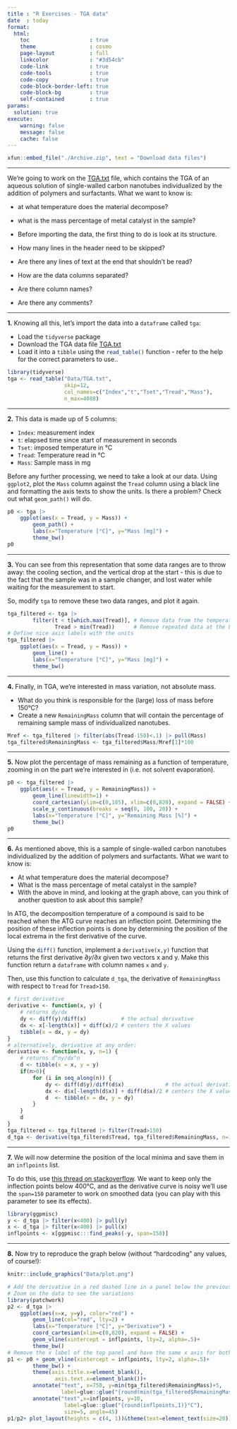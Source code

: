 ```yaml
---
title : "R Exercises - TGA data"
date  : today
format: 
  html:
    toc                   : true
    theme                 : cosmo
    page-layout           : full
    linkcolor             : "#3d54cb"
    code-link             : true
    code-tools            : true
    code-copy             : true
    code-block-border-left: true
    code-block-bg         : true
    self-contained        : true
params:
  solution: true
execute: 
    warning: false
    message: false
    cache: false
---
```


```r
xfun::embed_file("./Archive.zip", text = "Download data files")
```

----


We're going to work on the <a href="Data/TGA.txt" download target="_blank">TGA.txt</a> file, which contains the TGA of an aqueous solution of single-walled carbon nanotubes individualized by the addition of polymers and surfactants. What we want to know is:

- at what temperature does the material decompose?
- what is the mass percentage of metal catalyst in the sample?
- 
Before importing the data, the first thing to do is look at its structure.

- How many lines in the header need to be skipped?
- Are there any lines of text at the end that shouldn't be read?
- How are the data columns separated?
- Are there column names?
- Are there any comments?

--- 

**1.** Knowing all this, let's import the data into a `dataframe` called `tga`:

- Load the `tidyverse` package
- Download the TGA data file <a href="Data/TGA.txt" download target="_blank">TGA.txt</a>
- Load it into a `tibble` using the `read_table()`{.R} function - refer to the help for the correct parameters to use..

```r
library(tidyverse)
tga <- read_table("Data/TGA.txt", 
                  skip=12,
                  col_names=c("Index","t","Tset","Tread","Mass"), 
                  n_max=4088)
```



--- 

**2.** This data is made up of 5 columns:

- `Index`: measurement index
- `t`: elapsed time since start of measurement in seconds
- `Tset`: imposed temperature in °C
- `Tread`: Temperature read in °C
- `Mass`: Sample mass in mg

Before any further processing, we need to take a look at our data. Using `ggplot2`, plot the `Mass` column against the `Tread` column using a black line and formatting the axis texts to show the units. Is there a problem? Check out what `geom_path()` will do.

```r
p0 <- tga |> 
    ggplot(aes(x = Tread, y = Mass)) +
        geom_path() +
        labs(x="Temperature [°C]", y="Mass [mg]") +
        theme_bw()
p0
```

--- 

**3.** You can see from this representation that some data ranges are to throw away: the cooling section, and the vertical drop at the start - this is due to the fact that the sample was in a sample changer, and lost water while waiting for the measurement to start.

So, modify `tga` to remove these two data ranges, and plot it again.

```r
tga_filtered <- tga |> 
        filter(t < t[which.max(Tread)], # Remove data from the temperature decrease
               Tread > min(Tread))      # Remove repeated data at the beginning
# Define nice axis labels with the units
tga_filtered |> 
    ggplot(aes(x = Tread, y = Mass)) +
        geom_line() +
        labs(x="Temperature [°C]", y="Mass [mg]") +
        theme_bw()
```

--- 

**4.** Finally, in TGA, we're interested in mass variation, not absolute mass.

- What do you think is responsible for the (large) loss of mass before 150°C?
- Create a new `RemainingMass` column that will contain the percentage of remaining sample mass of individualized nanotubes.

```r
Mref <- tga_filtered |> filter(abs(Tread-150)<.1) |> pull(Mass)
tga_filtered$RemainingMass <- tga_filtered$Mass/Mref[1]*100
```

--- 

**5.** Now plot the percentage of mass remaining as a function of temperature, zooming in on the part we're interested in (i.e. not solvent evaporation).

```r
p0 <- tga_filtered |> 
    ggplot(aes(x = Tread, y = RemainingMass)) +
        geom_line(linewidth=1) +
        coord_cartesian(ylim=c(0,105), xlim=c(0,820), expand = FALSE) +
        scale_y_continuous(breaks = seq(0, 100, 20)) +
        labs(x="Temperature [°C]", y="Remaining Mass [%]") +
        theme_bw()
p0
```

--- 

**6.** As mentioned above, this is a sample of single-walled carbon nanotubes individualized by the addition of polymers and surfactants. What we want to know is:

- At what temperature does the material decompose?
- What is the mass percentage of metal catalyst in the sample?
- With the above in mind, and looking at the graph above, can you think of another question to ask about this sample?

In ATG, the decomposition temperature of a compound is said to be reached when the ATG curve reaches an inflection point. Determining the position of these inflection points is done by determining the position of the local extrema in the first derivative of the curve.

Using the `diff()`{.R} function, implement a `derivative(x,y)` function that returns the first derivative $\partial y/\partial x$ given two vectors x and y. Make this function return a `dataframe` with column names `x` and `y`.

Then, use this function to calculate `d_tga`, the derivative of `RemainingMass` with respect to `Tread` for `Tread>150`.

```r
# first derivative
derivative <- function(x, y) {
    # returns dy/dx
    dy <- diff(y)/diff(x)           # the actual derivative
    dx <- x[-length(x)] + diff(x)/2 # centers the X values
    tibble(x = dx, y = dy)
}
# alternatively, derivative at any order:
derivative <- function(x, y, n=1) {
    # returns d^ny/dx^n
    d <- tibble(x = x, y = y)
    if(n>0){
        for (i in seq_along(n)) {
            dy <- diff(d$y)/diff(d$x)             # the actual derivative
            dx <- d$x[-length(d$x)] + diff(d$x)/2 # centers the X values
            d  <- tibble(x = dx, y = dy)
        }
    }
    d
}
tga_filtered <- tga_filtered |> filter(Tread>150)
d_tga <- derivative(tga_filtered$Tread, tga_filtered$RemainingMass, n=1)
```

--- 

**7.** We will now determine the position of the local minima and save them in an `inflpoints` list.

To do this, use [this thread on stackoverflow](https://stackoverflow.com/questions/6836409/finding-local-maxima-and-minima). We want to keep only the inflection points below 400°C, and as the derivative curve is noisy we'll use the `span=150` parameter to work on smoothed data (you can play with this parameter to see its effects).

```r
library(ggpmisc)
y <- d_tga |> filter(x<400) |> pull(y)
x <- d_tga |> filter(x<400) |> pull(x)
inflpoints <- x[ggpmisc:::find_peaks(-y, span=150)]
```

--- 

**8.** Now try to reproduce the graph below (without "hardcoding" any values, of course!):

```r
knitr::include_graphics("Data/plot.png")
```


```r
# Add the derivative in a red dashed line in a panel below the previous graph
# Zoom on the data to see the variations
library(patchwork)
p2 <- d_tga |> 
    ggplot(aes(x=x, y=y), color="red") +
        geom_line(col="red", lty=2) +
        labs(x="Temperature [°C]", y="Derivative") +
        coord_cartesian(xlim=c(0,820), expand = FALSE) +
        geom_vline(xintercept = inflpoints, lty=2, alpha=.5)+
        theme_bw()
# Remove the x label of the top panel and have the same x axis for both panels
p1 <- p0 + geom_vline(xintercept = inflpoints, lty=2, alpha=.5)+
        theme_bw() +
        theme(axis.title.x=element_blank(),
               axis.text.x=element_blank())+
        annotate("text", x=750, y=min(tga_filtered$RemainingMass)+5, 
                 label=glue::glue("{round(min(tga_filtered$RemainingMass),2)}% final mass"), size=5)+
        annotate("text",x=inflpoints, y=10, 
                  label=glue::glue("{round(inflpoints,1)}°C"), 
                  size=5, angle=45)
p1/p2+ plot_layout(heights = c(4, 1))&theme(text=element_text(size=20))
```
